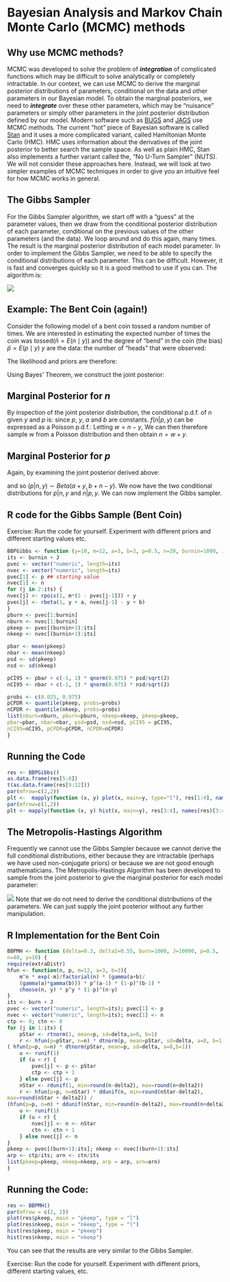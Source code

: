 # Bayesian Analysis and Markov Chain Monte Carlo (MCMC) methods {#chap25}

## Why use MCMC methods?

MCMC was developed to solve the problem of ___integration___ of complicated functions which may be difficult  to solve analytically or completely intractable. In our context, we can use MCMC to derive the marginal posterior distributions of parameters, conditional on the data and other parameters in our Bayesian model. To obtain the marginal posteriors, we need to ___integrate___ over these other parameters, which may be "nuisance" parameters or simply other parameters in the joint posterior distribution defined by our model. Modern software such as [BUGS](https://www.mrc-bsu.cam.ac.uk/software/bugs/) and [JAGS](https://mcmc-jags.sourceforge.io/) use MCMC methods. The current "hot" piece of Bayesian software is called [Stan](https://mc-stan.org/) and it uses a more complicated variant, called Hamiltonian Monte Carlo (HMC). HMC uses information about the derivatives of the joint posterior to better search the sample space. As well as plain HMC, Stan also implements a further variant called the, "No U-Turn Sampler" (NUTS). We will not consider these approaches here. Instead, we will look at two simpler examples of MCMC techniques in order to give you an intuitive feel for how MCMC works in general.

## The Gibbs Sampler

For the Gibbs Sampler algorithm, we start off with a "guess" at the parameter values, then we draw from the conditional posterior distribution of each parameter, conditional on the previous values of the other parameters (and the data). We loop around and do this again, many times. The result is the marginal posterior distribution of each model parameter. In order to implement the Gibbs Sampler, we need to be able to specify the conditional distributions of each parameter. This can be difficult. However, it is fast and converges quickly so it is a good method to use if you can. The algorithm is:

![](GibbsAlgorithm.png)

## Example: The Bent Coin (again!)

Consider the following model of a bent coin tossed a random number of times. We are interested in estimating the expected number of times the coin was tossed($\bar{n} = E(n \mid y)$) and the degree of "bend" in the coin (the bias) $\bar{p} = E(p \mid y)$ $y$ are the data: the number of "heads" that were observed:

\begin{align}
(y \mid n, p) &\sim Binomial(n, p) \\
(p|n) &\sim Beta(a, b) \\
n &\sim Poisson(m)
\end{align}

The likelihood and priors are therefore:

\begin{align}
(y|n, p) &\sim Binomial(n, p) \\
\Rightarrow f(y|n, p) &= {n \choose y} p^y(1-p)^{n-y}, \qquad y=0,\dots, n \\
(p|n) &\sim Beta(a, b) \\
\Rightarrow f(p|n) &= \left[\frac{\Gamma(a+b)}{\Gamma(a)\Gamma(b)}\right]p^{a-1}(1-p)^{b-1}, \qquad 0 < p < 1 \\
n &\sim Poisson(m) \\
\Rightarrow f(n) &= \frac{m^n e^{-m}}{n!}, \qquad n = 0, 1, 2, \dots
\end{align}

Using Bayes’ Theorem, we construct the joint posterior:

\begin{align}
f(n, p|y) &\propto f(n)f(p|n)f(y|n, p) \\
&=\frac{m^n e^{-m}}{n!}\left[\frac{\Gamma(a+b)}{\Gamma(a)\Gamma(b)}\right]p^{a-1}(1-p)^{b-1}{n \choose y} p^y(1-p)^{n-y} \\
&\stackrel{n, p}{\propto}\frac{m^n}{n!}p^{a-1}(1-p)^{b-1}{n \choose y}p^y(1-p)^{n-y} \\
&=\frac{m^n}{(n-y)!}p^{a+y-1}(1-p)^{b+n-y-1}
\end{align}

## Marginal Posterior for $n$

By inspection of the joint posterior distribution, the conditional p.d.f. of $n$ given $y$ and $p$ is:
\begin{equation}
f(n|p,y) \propto \frac{m^n}{(n-y)!}(1-p)^n
\end{equation}
since $p$, $y$, $a$ and $b$ are constants. $f(n|p, y)$ can be expressed as a Poisson p.d.f.:
\begin{equation}
f(n|p,y)=\frac{e^{-m(1-p)}[m(1-p)]^{n-y}}{(n-y)!},\quad n= y, y+1,\dots
\end{equation}
Letting $w=n-y$,
\begin{equation}
(w|y,p) \sim Poisson(m(1-p))
\end{equation}
We can then therefore sample $w$ from a Poisson distribution and then obtain $n=w+y$.

## Marginal Posterior for $p$

Again, by examining the joint posterior derived above:

\begin{equation}
f(p|n, y) \propto p^{a+y-1}(1-p)^{b+n-y-1}
\end{equation}
and so $(p|n, y) \sim Beta(a+y, b+n-y)$. We now have the two conditional distributions for $p|n,y$ and $n|p,y$. We can now implement the Gibbs sampler.

## R code for the Gibbs Sample (Bent Coin)
Exercise: Run the code for yourself. Experiment with different priors and different starting values etc.
```r
BBPGibbs <- function (y=10, m=12, a=3, b=3, p=0.5, n=20, burnin=1000, J=10000) {
its <- burnin + J
pvec <- vector("numeric", length=its)
nvec <- vector("numeric", length=its)
pvec[1] <- p ## starting value
nvec[1] <- n
for (j in 2:its) {
nvec[j] <- rpois(1, m*(1 - pvec[j-1])) + y
pvec[j] <- rbeta(1, y + a, nvec[j-1] - y + b)
}
pburn <- pvec[1:burnin]
nburn <- nvec[1:burnin]
pkeep <- pvec[(burnin+1):its]
nkeep <- nvec[(burnin+1):its]

pbar <- mean(pkeep)
nbar <- mean(nkeep)
psd <- sd(pkeep)
nsd <- sd(nkeep)

pCI95 <- pbar + c(-1, 1) * qnorm(0.975) * psd/sqrt(J)
nCI95 <- nbar + c(-1, 1) * qnorm(0.975) * nsd/sqrt(J)

probs <- c(0.025, 0.975)
pCPDR <- quantile(pkeep, probs=probs)
nCPDR <- quantile(nkeep, probs=probs)
list(nburn=nburn, pburn=pburn, nkeep=nkeep, pkeep=pkeep,
pbar=pbar, nbar=nbar, psd=psd, nsd=nsd, pCI95 = pCI95,
nCI95=nCI95, pCPDR=pCPDR, nCPDR=nCPDR)
} 
```
## Running the Code
```r
res <- BBPGibbs()
as.data.frame(res[5:8])
t(as.data.frame(res[9:12]))
par(mfrow=c(2,2))
plt <-  mapply(function (x, y) plot(x, main=y, type="l"), res[1:4], names(res[1:4]))
par(mfrow=c(1,2))
plt <- mapply(function (x, y) hist(x, main=y), res[3:4], names(res)[3:4])
```

## The Metropolis-Hastings Algorithm

Frequently we cannot use the Gibbs Sampler because we cannot derive the full conditional distributions, either because they are intractable (perhaps we have used non-conjugate priors) or because we are not good enough mathematicians. The Metropolis-Hastings Algorithm has been developed to sample from the joint posterior to give the marginal posterior for each model parameter:

![](./MH.png)
Note that we do not need to derive the conditional distributions of the parameters. We can just supply the joint posterior without any further manipulation.

## R Implementation for the Bent Coin

```r
BBPMH <- function (delta=0.3, delta2=0.55, burn=1000, J=10000, p=0.5, 
n=40, y=10) {
require(extraDistr)
hfun <- function(n, p, m=12, a=3, b=3){
	m^n * exp(-m)/factorial(n) * (gamma(a+b)/				
	(gamma(a)*gamma(b))) * p^(a-1) * (1-p)^(b-1) * 
	choose(n, y) * p^y * (1-p)^(n-y)
}	
its <- burn + J
pvec <- vector("numeric", length=its); pvec[1] <- p
nvec <- vector("numeric", length=its); nvec[1] <- n
ctp <- 0; ctn <- 0           
for (j in 1:its) {
	pStar <- rtnorm(1, mean=p, sd=delta,a=0, b=1)
	r <- hfun(p=pStar, n=n) * dtnorm(p, mean=pStar, sd=delta, a=0, b=1) /
( hfun(p=p, n=n) * dtnorm(pStar, mean=p, sd=delta, a=0,b=1))
	u <- runif(1)
	if (u < r) {
		pvec[j] <- p <- pStar
		ctp <- ctp + 1
	} else pvec[j] <- p
	nStar <- rdunif(1, min=round(n-delta2), max=round(n+delta2))
	r <- hfun(p=p, n=nStar) * ddunif(n, min=round(nStar-delta2),
max=round(nStar + delta2)) /
(hfun(p=p, n=n) * ddunif(nStar, min=round(n-delta2), max=round(n+delta2)))
	u <- runif(1)
	if (u < r) {
		nvec[j] <- n <- nStar
		ctn <- ctn + 1
	} else nvec[j] <- n
}
pkeep <- pvec[(burn+1):its]; nkeep <- nvec[(burn+1):its]
arp <- ctp/its; arn <- ctn/its
list(pkeep=pkeep, nkeep=nkeep, arp = arp, arn=arn)
}
```
## Running the Code:

```r
res <- BBPMH()
par(mfrow = c(2, 2))
plot(res$pkeep, main = "pkeep", type = "l")
plot(res$nkeep, main = "nkeep", type = "l")
hist(res$pkeep, main = "pkeep")
hist(res$nkeep, main = "nkeep")
```

You can see that the results are very similar to the Gibbs Sampler.

Exercise: Run the code for yourself. Experiment with different priors, different starting values, etc.